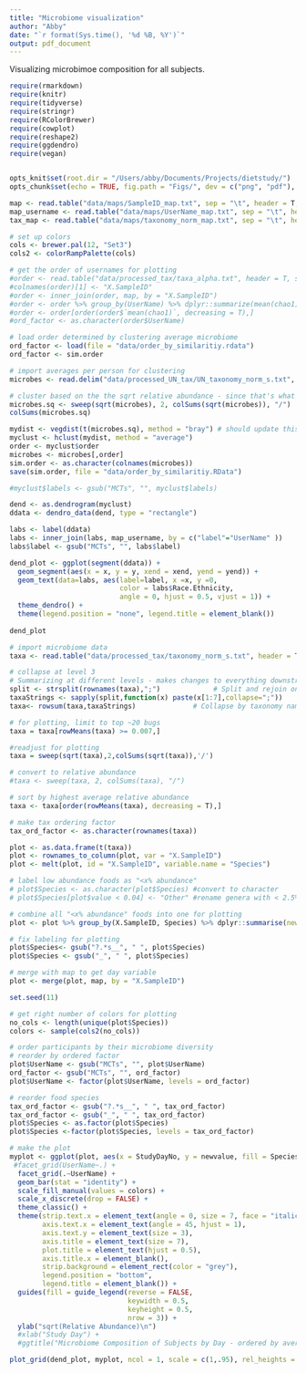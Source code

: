 ```yaml
---
title: "Microbiome visualization"
author: "Abby"
date: "`r format(Sys.time(), '%d %B, %Y')`"
output: pdf_document
---
```


Visualizing microbimoe composition for all subjects.

```r

require(rmarkdown)
require(knitr)
require(tidyverse)
require(stringr)
require(RColorBrewer) 
require(cowplot)
require(reshape2)
require(ggdendro)
require(vegan)


opts_knit$set(root.dir = "/Users/abby/Documents/Projects/dietstudy/")
opts_chunk$set(echo = TRUE, fig.path = "Figs/", dev = c("png", "pdf"), dpi = 300)

```

```r
map <- read.table("data/maps/SampleID_map.txt", sep = "\t", header = T, comment = "")
map_username <- read.table("data/maps/UserName_map.txt", sep = "\t", header = T, comment = "")
tax_map <- read.table("data/maps/taxonomy_norm_map.txt", sep = "\t", header = T, comment = "")

# set up colors
cols <- brewer.pal(12, "Set3")
cols2 <- colorRampPalette(cols)

# get the order of usernames for plotting
#order <- read.table("data/processed_tax/taxa_alpha.txt", header = T, sep ="\t", comment = "")
#colnames(order)[1] <- "X.SampleID"
#order <- inner_join(order, map, by = "X.SampleID")
#order <- order %>% group_by(UserName) %>% dplyr::summarize(mean(chao1))
#order <- order[order(order$`mean(chao1)`, decreasing = T),]
#ord_factor <- as.character(order$UserName)

# load order determined by clustering average microbiome
ord_factor <- load(file = "data/order_by_similaritiy.rdata")
ord_factor <- sim.order
```

```r

# import averages per person for clustering
microbes <- read.delim("data/processed_UN_tax/UN_taxonomy_norm_s.txt", row = 1)

# cluster based on the the sqrt relative abundance - since that's what we are displaying in the figure
microbes.sq <- sweep(sqrt(microbes), 2, colSums(sqrt(microbes)), "/")
colSums(microbes.sq)

```

```r

mydist <- vegdist(t(microbes.sq), method = "bray") # should update this to what ever method I end up using in the paper (bray for clr, but should use a tree method with relative abundance data)
myclust <- hclust(mydist, method = "average")
order <- myclust$order
microbes <- microbes[,order]
sim.order <- as.character(colnames(microbes))
save(sim.order, file = "data/order_by_similaritiy.RData")

#myclust$labels <- gsub("MCTs", "", myclust$labels)

dend <- as.dendrogram(myclust)
ddata <- dendro_data(dend, type = "rectangle")

labs <- label(ddata)
labs <- inner_join(labs, map_username, by = c("label"="UserName" ))
labs$label <- gsub("MCTs", "", labs$label)

dend_plot <- ggplot(segment(ddata)) + 
  geom_segment(aes(x = x, y = y, xend = xend, yend = yend)) +
  geom_text(data=labs, aes(label=label, x =x, y =0, 
                           color = labs$Race.Ethnicity, 
                           angle = 0, hjust = 0.5, vjust = 1)) +
  theme_dendro() +
  theme(legend.position = "none", legend.title = element_blank())
  
dend_plot  

```



```r
# import microbiome data
taxa <- read.table("data/processed_tax/taxonomy_norm_s.txt", header = T, row.names = 1, sep = "\t", comment = "")

# collapse at level 3
# Summarizing at different levels - makes changes to everything downstream
split <- strsplit(rownames(taxa),";")             # Split and rejoin on lv7 to get species level
taxaStrings <- sapply(split,function(x) paste(x[1:7],collapse=";"))
taxa<- rowsum(taxa,taxaStrings)              # Collapse by taxonomy name

# for plotting, limit to top ~20 bugs
taxa = taxa[rowMeans(taxa) >= 0.007,]

#readjust for plotting
taxa = sweep(sqrt(taxa),2,colSums(sqrt(taxa)),'/')

# convert to relative abundance
#taxa <- sweep(taxa, 2, colSums(taxa), "/")

# sort by highest average relative abundance
taxa <- taxa[order(rowMeans(taxa), decreasing = T),]

# make tax ordering factor
tax_ord_factor <- as.character(rownames(taxa))

plot <- as.data.frame(t(taxa))
plot <- rownames_to_column(plot, var = "X.SampleID")
plot <- melt(plot, id = "X.SampleID", variable.name = "Species")

# label low abundance foods as "<x% abundance"
# plot$Species <- as.character(plot$Species) #convert to character
# plot$Species[plot$value < 0.04] <- "Other" #rename genera with < 2.5% abundance

# combine all "<x% abundance" foods into one for plotting
plot <- plot %>% group_by(X.SampleID, Species) %>% dplyr::summarise(newvalue = sum(value))

# fix labeling for plotting
plot$Species<- gsub("?.*s__", " ", plot$Species)
plot$Species <- gsub("_", " ", plot$Species)

# merge with map to get day variable
plot <- merge(plot, map, by = "X.SampleID")

```


```r
set.seed(11)

# get right number of colors for plotting
no_cols <- length(unique(plot$Species))
colors <- sample(cols2(no_cols))

# order participants by their microbiome diversity
# reorder by ordered factor
plot$UserName <- gsub("MCTs", "", plot$UserName)
ord_factor <- gsub("MCTs", "", ord_factor)
plot$UserName <- factor(plot$UserName, levels = ord_factor)

# reorder food species
tax_ord_factor <- gsub("?.*s__", " ", tax_ord_factor)
tax_ord_factor <- gsub("_", " ", tax_ord_factor)
plot$Species <- as.factor(plot$Species)
plot$Species <-factor(plot$Species, levels = tax_ord_factor)

# make the plot
myplot <- ggplot(plot, aes(x = StudyDayNo, y = newvalue, fill = Species)) +
 #facet_grid(UserName~.) +
  facet_grid(.~UserName) +
  geom_bar(stat = "identity") +
  scale_fill_manual(values = colors) +
  scale_x_discrete(drop = FALSE) +
  theme_classic() +
  theme(strip.text.x = element_text(angle = 0, size = 7, face = "italic"),
        axis.text.x = element_text(angle = 45, hjust = 1),
        axis.text.y = element_text(size = 3),
        axis.title = element_text(size = 7),
        plot.title = element_text(hjust = 0.5),
        axis.title.x = element_blank(),
        strip.background = element_rect(color = "grey"), 
        legend.position = "bottom",
        legend.title = element_blank()) +
  guides(fill = guide_legend(reverse = FALSE, 
                             keywidth = 0.5, 
                             keyheight = 0.5, 
                             nrow = 3)) +
  ylab("sqrt(Relative Abundance)\n") 
  #xlab("Study Day") +
  #ggtitle("Microbiome Composition of Subjects by Day - ordered by average microbiome similarity")
```

```r

plot_grid(dend_plot, myplot, ncol = 1, scale = c(1,.95), rel_heights = c(1, 1.4))

```
